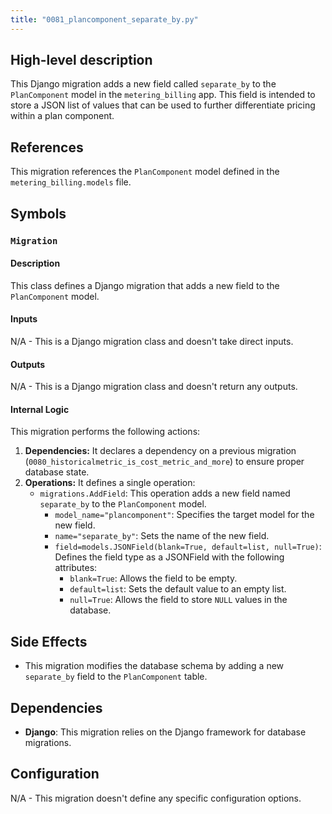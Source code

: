 ```yaml
---
title: "0081_plancomponent_separate_by.py"
---
```


## High-level description
This Django migration adds a new field called `separate_by` to the `PlanComponent` model in the `metering_billing` app. This field is intended to store a JSON list of values that can be used to further differentiate pricing within a plan component.

## References
This migration references the `PlanComponent` model defined in the `metering_billing.models` file.

## Symbols

### `Migration`
#### Description
This class defines a Django migration that adds a new field to the `PlanComponent` model.

#### Inputs
N/A - This is a Django migration class and doesn't take direct inputs.

#### Outputs
N/A - This is a Django migration class and doesn't return any outputs.

#### Internal Logic
This migration performs the following actions:

1. **Dependencies:** It declares a dependency on a previous migration (`0080_historicalmetric_is_cost_metric_and_more`) to ensure proper database state.
2. **Operations:** It defines a single operation:
    - `migrations.AddField`: This operation adds a new field named `separate_by` to the `PlanComponent` model.
        - `model_name="plancomponent"`: Specifies the target model for the new field.
        - `name="separate_by"`: Sets the name of the new field.
        - `field=models.JSONField(blank=True, default=list, null=True)`: Defines the field type as a JSONField with the following attributes:
            - `blank=True`: Allows the field to be empty.
            - `default=list`: Sets the default value to an empty list.
            - `null=True`: Allows the field to store `NULL` values in the database.

## Side Effects
- This migration modifies the database schema by adding a new `separate_by` field to the `PlanComponent` table.

## Dependencies
- **Django**: This migration relies on the Django framework for database migrations.

## Configuration
N/A - This migration doesn't define any specific configuration options.
